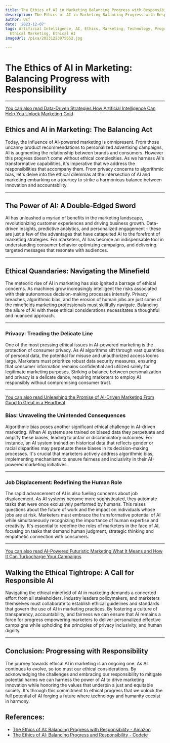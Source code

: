 ```yaml
---
title: The Ethics of AI in Marketing Balancing Progress with Responsibility
description: The Ethics of AI in Marketing Balancing Progress with Responsibility
author: Usf
date: '2023-12-07'
tags: Artificial Intelligence, AI, Ethics, Marketing, Technology, Progress, Responsibility,
  Ethical Marketing, Ethical AI
imageUrl: /pixa/20231223075652.jpg

---
```

# **The Ethics of AI in  Marketing: Balancing Progress with Responsibility**

---

[You can also  read  Data-Driven Strategies  How Artificial Intelligence Can Help You Unlock Marketing Gold](Data-Driven%20Strategies%20How%20Artificial%20Intelligence%20Can%20Help%20You%20Unlock%20Marketing%20Gold)


##  Ethics and AI in Marketing: The Balancing Act

Today, the influence of AI-powered marketing is omnipresent. From those uncanny product  recommendations to personalized advertising campaigns, AI is augmenting the relationship between brands  and  consumers. However this progress  doesn't come without ethical complexities. As we harness AI's transformative capabilities,  it's imperative that we address  the responsibilities that accompany them.  From privacy concerns to algorithmic  bias, let's delve into the ethical  dilemmas at the intersection of AI and marketing embarking on a journey to strike a harmonious balance between innovation  and accountability.

---

## The Power of AI: A Double-Edged Sword

AI has unleashed a myriad of benefits in  the marketing  landscape, revolutionizing customer experiences and driving business growth. Data-driven insights, predictive  analytics, and personalized engagement - these are just a few of the advantages that have  catapulted AI to the forefront of marketing strategies. For marketers,  AI has become an indispensable tool in understanding  consumer behavior optimizing campaigns, and delivering targeted messages that resonate with audiences.

---

## Ethical Quandaries: Navigating the Minefield

The meteoric rise of AI in marketing  has  also ignited a barrage of ethical concerns.  As machines  grow  increasingly  intelligent the risks associated with their autonomous decision-making processes intensify. Privacy breaches, algorithmic bias, and  the erosion of human jobs are just some of the minefields marketing professionals must skillfully  navigate. Balancing the allure  of AI with these ethical considerations necessitates a thoughtful and nuanced approach.

---

###  Privacy: Treading the Delicate Line

One of  the most pressing ethical issues in AI-powered marketing  is the protection of consumer privacy.  As AI algorithms sift through vast quantities of personal data, the potential for misuse and unauthorized access looms large. Marketers must prioritize  robust data security measures, ensuring that consumer information remains confidential and utilized solely  for legitimate marketing purposes. Striking a balance between personalization and privacy is a delicate dance, requiring marketers to employ AI responsibly without compromising consumer trust.

---

[You can also  read Unleashing  the Promise of AI-Driven Marketing From Good to Great in a Heartbeat](Unleashing%20the%20Promise%20of%20AI-Driven%20Marketing%20From%20Good%20to%20Great%20in%20a%20Heartbeat)


### Bias: Unraveling the Unintended Consequences

Algorithmic bias poses another significant ethical challenge in AI-driven marketing. When AI systems are trained on biased data they perpetuate and amplify these biases, leading to unfair or discriminatory outcomes.  For instance, an AI system trained on historical data that  reflects gender or racial disparities may perpetuate these biases in its decision-making processes. It's crucial that marketers  actively address algorithmic bias, implementing mechanisms to ensure fairness and inclusivity in their AI-powered marketing initiatives.

---

### Job Displacement: Redefining the Human Role

The rapid advancement of AI is also fueling concerns about job displacement. As AI systems become  more sophisticated, they automate tasks that were once exclusively performed by humans. This raises questions about the future of work and the impact on individuals whose jobs are at risk. Marketers must embrace the transformative potential of AI while simultaneously recognizing the importance of human  expertise  and creativity.  It's essential to redefine the roles of marketers in the face of AI, focusing on tasks that demand human judgment, strategic thinking and empathetic connection with consumers.

---

[You can also read  AI-Powered Futuristic Marketing What It Means and How It Can Turbocharge Your Campaigns](AI-Powered%20Futuristic%20Marketing%20What%20It%20Means%20and%20How%20It%20Can%20Turbocharge%20Your%20Campaigns)


## Walking the Ethical Tightrope: A Call for Responsible  AI

Navigating the ethical minefield of AI in marketing  demands a  concerted effort from all stakeholders. Industry leaders policymakers, and  marketers themselves must collaborate to  establish ethical guidelines and standards that govern the use of  AI in marketing practices. By fostering a culture of transparency, accountability, and fairness we can ensure that  AI remains a force for  progress empowering marketers to  deliver personalized effective campaigns while upholding the principles of privacy inclusivity, and human dignity.

---

##  Conclusion: Progressing with Responsibility

The journey towards ethical AI  in marketing is an ongoing one. As AI continues to evolve, so too must our ethical considerations. By acknowledging the challenges and embracing our responsibility to  mitigate potential harms we can harness  the  power of  AI to drive  marketing innovation while honoring  the values that underpin  a just  and equitable society. It's through this  commitment  to ethical progress that we unlock  the full potential of AI forging a future where technology  and humanity coexist in  harmony.

## References:
- [The Ethics of AI: Balancing Progress with Responsibility - Amazon](https://www.amazon.com/Ethics-AI-Balancing-Progress-Responsibility/dp/B0BW27P9S3)
- [The Ethics of AI: Balancing Progress and Responsibility - Codete](https://codete.com/blog/ethics-of-ai-balancing-progress-and-responsibility)
